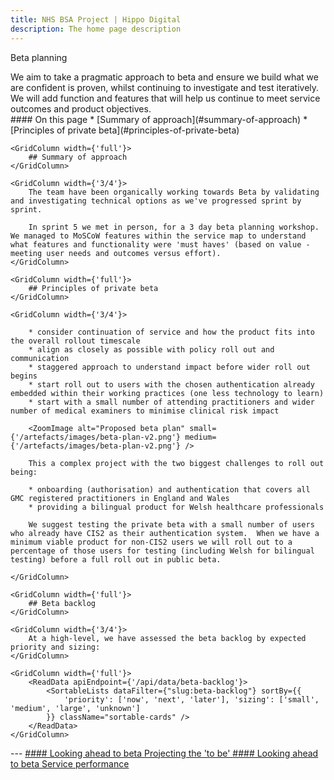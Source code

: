 ```yaml
---
title: NHS BSA Project | Hippo Digital
description: The home page description
---
```


<Heading caption='Looking ahead to beta' tag='h1'>Beta planning</Heading>

<GridRow>
    <GridColumn width={'2/3'}>
        <LeadParagraph>
            We aim to take a pragmatic approach to beta and ensure we build what we are confident is proven, whilst continuing to investigate and test iteratively. We will add function and features that will help us continue to meet service outcomes and product objectives.
        </LeadParagraph>
    </GridColumn>
    <GridColumn width={'1/3'}>
        <nav className="in-page-nav">
            #### On this page
            * [Summary of approach](#summary-of-approach)
            * [Principles of private beta](#principles-of-private-beta)
        </nav>
    </GridColumn>
</GridRow>

<GridRow>

    <GridColumn width={'full'}>
        ## Summary of approach
    </GridColumn>

    <GridColumn width={'3/4'}>
        The team have been organically working towards Beta by validating and investigating technical options as we've progressed sprint by sprint.

        In sprint 5 we met in person, for a 3 day beta planning workshop. We managed to MoSCoW features within the service map to understand what features and functionality were 'must haves' (based on value - meeting user needs and outcomes versus effort).
    </GridColumn>

</GridRow>

<GridRow>

    <GridColumn width={'full'}>
        ## Principles of private beta
    </GridColumn>

    <GridColumn width={'3/4'}>

        * consider continuation of service and how the product fits into the overall rollout timescale
        * align as closely as possible with policy roll out and communication
        * staggered approach to understand impact before wider roll out begins
        * start roll out to users with the chosen authentication already embedded within their working practices (one less technology to learn)
        * start with a small number of attending practitioners and wider number of medical examiners to minimise clinical risk impact

        <ZoomImage alt="Proposed beta plan" small={'/artefacts/images/beta-plan-v2.png'} medium={'/artefacts/images/beta-plan-v2.png'} />
        
        This a complex project with the two biggest challenges to roll out being:

        * onboarding (authorisation) and authentication that covers all GMC registered practitioners in England and Wales
        * providing a bilingual product for Welsh healthcare professionals

        We suggest testing the private beta with a small number of users who already have CIS2 as their authentication system.  When we have a minimum viable product for non-CIS2 users we will roll out to a percentage of those users for testing (including Welsh for bilingual testing) before a full roll out in public beta.

    </GridColumn>

</GridRow>

<GridRow>

    <GridColumn width={'full'}>
        ## Beta backlog
    </GridColumn>
    
    <GridColumn width={'3/4'}>
        At a high-level, we have assessed the beta backlog by expected priority and sizing:
    </GridColumn>

    <GridColumn width={'full'}>
        <ReadData apiEndpoint={'/api/data/beta-backlog'}>
            <SortableLists dataFilter={"slug:beta-backlog"} sortBy={{
                'priority': ['now', 'next', 'later'], 'sizing': ['small', 'medium', 'large', 'unknown']
            }} className="sortable-cards" />
        </ReadData>
    </GridColumn>

</GridRow>

<GridRow>
    <GridColumn width={'full'}>
        ---
    </GridColumn>
</GridRow>
<GridRow>
    <GridColumn width={'1/2'}>
        <a className="previous-page" href="/beta/to-be">
            #### Looking ahead to beta
            Projecting the 'to be'
        </a>
    </GridColumn>
    <GridColumn width={'1/2'}>
        <a className="next-page" href="/beta/service-performance">
            #### Looking ahead to beta
            Service performance
        </a>
    </GridColumn>
</GridRow>